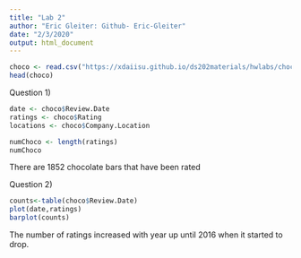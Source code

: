 ```yaml
---
title: "Lab 2"
author: "Eric Gleiter: Github- Eric-Gleiter"
date: "2/3/2020"
output: html_document
---
```


```r
choco <- read.csv("https://xdaiisu.github.io/ds202materials/hwlabs/choco.csv")
head(choco)
```

Question 1) 
```r
date <- choco$Review.Date
ratings <- choco$Rating
locations <- choco$Company.Location

numChoco <- length(ratings)
numChoco
```
There are 1852 chocolate bars that have been rated




Question 2)
```r
counts<-table(choco$Review.Date)
plot(date,ratings)
barplot(counts)

```
The number of ratings increased with year up until 2016 when it started to drop. 


